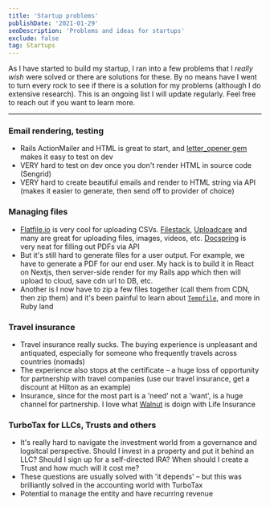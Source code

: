 ```yaml
---
title: 'Startup problems'
publishDate: '2021-01-29'
seoDescription: 'Problems and ideas for startups'
exclude: false
tag: Startups
---
```


As I have started to build my startup, I ran into a few problems that I _really wish_ were solved or there are solutions for these. By no means have I went to turn every rock to see if there is a solution for my problems (although I do extensive research). This is an ongoing list I will update regularly. Feel free to reach out if you want to learn more.

---

### Email rendering, testing

- Rails ActionMailer and HTML is great to start, and [letter_opener gem](https://github.com/ryanb/letter_opener) makes it easy to test on dev
- VERY hard to test on dev once you don't render HTML in source code (Sengrid)
- VERY hard to create beautiful emails and render to HTML string via API (makes it easier to generate, then send off to provider of choice)

### Managing files

- [Flatfile.io](https://flatfile.io) is very cool for uploading CSVs. [Filestack](https://www.filestack.com/), [Uploadcare](https://uploadcare.com/) and many are great for uploading files, images, videos, etc. [Docspring](https://docspring.com/) is very neat for filling out PDFs via API
- But it's still hard to generate files for a user output. For example, we have to generate a PDF for our end user. My hack is to build it in React on Nextjs, then server-side render for my Rails app which then will upload to cloud, save cdn url to DB, etc.
- Another is I now have to zip a few files together (call them from CDN, then zip them) and it's been painful to learn about [`Tempfile`](https://ruby-doc.org/stdlib-2.4.0/libdoc/tempfile/rdoc/Tempfile.html), and more in Ruby land

### Travel insurance

- Travel insurance really sucks. The buying experience is unpleasant and antiquated, especially for someone who frequently travels across countries (nomads)
- The experience also stops at the certificate – a huge loss of opportunity for partnership with travel companies (use our travel insurance, get a discount at Hilton as an example)
- Insurance, since for the most part is a 'need' not a 'want', is a huge channel for partnership. I love what [Walnut](https://gowalnut) is doign with Life Insurance

### TurboTax for LLCs, Trusts and others

- It's really hard to navigate the investment world from a governance and logsitcal perspective. Should I invest in a property and put it behind an LLC? Should I sign up for a self-directed IRA? When should I create a Trust and how much will it cost me?
- These questions are usually solved with 'it depends' – but this was brilliantly solved in the accounting world with TurboTax
- Potential to manage the entity and have recurring revenue
